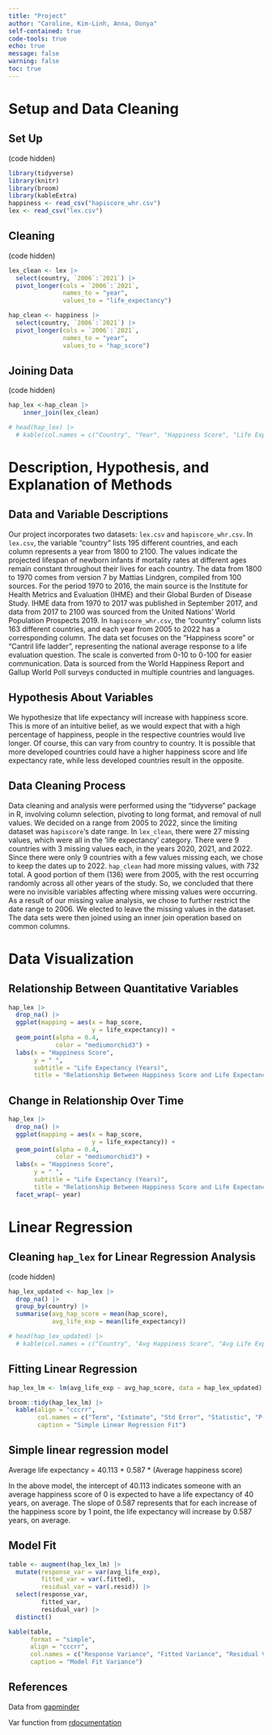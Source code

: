 ```yaml
---
title: "Project"
author: "Caroline, Kim-Linh, Anna, Donya"
self-contained: true
code-tools: true
echo: true
message: false
warning: false
toc: true
---
```


# Setup and Data Cleaning

## Set Up

(code hidden)

```r
library(tidyverse)
library(knitr)
library(broom)
library(kableExtra)
happiness <- read_csv("hapiscore_whr.csv")
lex <- read_csv("lex.csv")
```

## Cleaning

(code hidden)

```r
lex_clean <- lex |>
  select(country, `2006`:`2021`) |>
  pivot_longer(cols = `2006`:`2021`,
               names_to = "year",
               values_to = "life_expectancy")

hap_clean <- happiness |>
  select(country, `2006`:`2021`) |>
  pivot_longer(cols = `2006`:`2021`,
               names_to = "year",
               values_to = "hap_score")
```

## Joining Data

(code hidden)

```r
hap_lex <-hap_clean |>
    inner_join(lex_clean)

# head(hap_lex) |>
  # kable(col.names = c("Country", "Year", "Happiness Score", "Life Expectancy"))
```

# Description, Hypothesis, and Explanation of Methods

## Data and Variable Descriptions 

Our project incorporates two datasets: `lex.csv` and `hapiscore_whr.csv`. In `lex.csv`, the variable "country" lists 195 different countries, and each column represents a year from 1800 to 2100. The values indicate the projected lifespan of newborn infants if mortality rates at different ages remain constant throughout their lives for each country. The data from 1800 to 1970 comes from version 7 by Mattias Lindgren, compiled from 100 sources. For the period 1970 to 2016, the main source is the Institute for Health Metrics and Evaluation (IHME) and their Global Burden of Disease Study. IHME data from 1970 to 2017 was published in September 2017, and data from 2017 to 2100 was sourced from the United Nations' World Population Prospects 2019. In `hapiscore_whr.csv`, the "country" column lists 163 different countries, and each year from 2005 to 2022 has a corresponding column. The data set focuses on the "Happiness score" or "Cantril life ladder", representing the national average response to a life evaluation question. The scale is converted from 0-10 to 0-100 for easier communication. Data is sourced from the World Happiness Report and Gallup World Poll surveys conducted in multiple countries and languages.

## Hypothesis About Variables

We hypothesize that life expectancy will increase with happiness score. This is more of an intuitive belief, as we would expect that with a high percentage of happiness, people in the respective countries would live longer. Of course, this can vary from country to country. It is possible that more developed countries could have a higher happiness score and life expectancy rate, while less developed countries result in the opposite.

## Data Cleaning Process

Data cleaning and analysis were performed using the "tidyverse" package in R, involving column selection, pivoting to long format, and removal of null values. We decided on a range from 2005 to 2022, since the limiting dataset was `hapiscore`'s date range. In `lex_clean`, there were 27 missing values, which were all in the 'life expectancy' category. There were 9 countries with 3 missing values each, in the years 2020, 2021, and 2022. Since there were only 9 countries with a few values missing each, we chose to keep the dates up to 2022. `hap_clean` had more missing values, with 732 total. A good portion of them (136) were from 2005, with the rest occurring randomly across all other years of the study. So, we concluded that there were no invisible variables affecting where missing values were occurring. As a result of our missing value analysis, we chose to further restrict the date range to 2006. We elected to leave the missing values in the dataset. The data sets were then joined using an inner join operation based on common columns. 

# Data Visualization 

## Relationship Between Quantitative Variables

```r
hap_lex |>
  drop_na() |>
  ggplot(mapping = aes(x = hap_score, 
                       y = life_expectancy)) +
  geom_point(alpha = 0.4, 
             color = "mediumorchid3") +
  labs(x = "Happiness Score",
       y = " ",
       subtitle = "Life Expectancy (Years)",
       title = "Relationship Between Happiness Score and Life Expectancy")
```

## Change in Relationship Over Time

```r
hap_lex |>
  drop_na() |>
  ggplot(mapping = aes(x = hap_score, 
                       y = life_expectancy)) +
  geom_point(alpha = 0.4, 
             color = "mediumorchid3") +
  labs(x = "Happiness Score",
       y = " ",
       subtitle = "Life Expectancy (Years)",
       title = "Relationship Between Happiness Score and Life Expectancy by Year") +
  facet_wrap(~ year)

```

# Linear Regression

## Cleaning `hap_lex` for Linear Regression Analysis

(code hidden)

```r
hap_lex_updated <- hap_lex |>
  drop_na() |>
  group_by(country) |>
  summarise(avg_hap_score = mean(hap_score), 
            avg_life_exp = mean(life_expectancy))

# head(hap_lex_updated) |>
  # kable(col.names = c("Country", "Avg Happiness Score", "Avg Life Expectancy"))
```

## Fitting Linear Regression

```r
hap_lex_lm <- lm(avg_life_exp ~ avg_hap_score, data = hap_lex_updated)

broom::tidy(hap_lex_lm) |>
  kable(align = "cccrr", 
        col.names = c("Term", "Estimate", "Std Error", "Statistic", "P-value"), 
        caption = "Simple Linear Regression Fit")
```


## Simple linear regression model

Average life expectancy = 40.113 + 0.587 * (Average happiness score)

In the above model, the intercept of 40.113 indicates someone with an average happiness score of 0 is expected to have a life expectancy of 40 years, on average. The slope of 0.587 represents that for each increase of the happiness score by 1 point, the life expectancy will increase by 0.587 years, on average.

## Model Fit

```r
table <- augment(hap_lex_lm) |>
  mutate(response_var = var(avg_life_exp),
         fitted_var = var(.fitted),
         residual_var = var(.resid)) |>
  select(response_var, 
         fitted_var, 
         residual_var) |>
  distinct()

kable(table, 
      format = "simple", 
      align = "cccrr",
      col.names = c("Response Variance", "Fitted Variance", "Residual Variance"),
      caption = "Model Fit Variance")
```


## References

Data from [gapminder](https://www.gapminder.org/data/)

Var function from [rdocumentation](https://www.rdocumentation.org/packages/cmvnorm/versions/1.0-7/topics/var)
